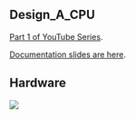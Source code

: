 == Design_A_CPU ==

[https://www.youtube.com/watch?v=ZtEJHF-pVU0 Part 1 of YouTube Series].

[https://github.com/douggilliland/Design_A_CPU/tree/main/Docs Documentation slides are here].

== Hardware ==

<img src="https://raw.githubusercontent.com/douggilliland/Design_A_CPU/main/Docs/CycloneIV_Starter_Kit_P528-cropped.jpg?token=AALUDDTXH4AAMPMJKRVL2LDA5BCOI"></img>
